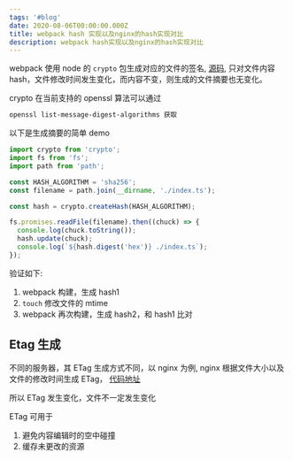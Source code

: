 ```yaml
---
tags: '#blog'
date: 2020-08-06T00:00:00.000Z
title: webpack hash 实现以及nginx的hash实现对比
description: webpack hash实现以及nginx的hash实现对比
---
```


 

webpack 使用 node 的 `crypto` 包生成对应的文件的签名, [源码](https://github.com/webpack/webpack/blob/master/lib/util/createHash.js), 只对文件内容 hash，文件修改时间发生变化，而内容不变，则生成的文件摘要也无变化。

crypto 在当前支持的 openssl 算法可以通过

```bash
openssl list-message-digest-algorithms 获取
```

以下是生成摘要的简单 demo

```ts
import crypto from 'crypto';
import fs from 'fs';
import path from 'path';

const HASH_ALGORITHM = 'sha256';
const filename = path.join(__dirname, './index.ts');

const hash = crypto.createHash(HASH_ALGORITHM);

fs.promises.readFile(filename).then((chuck) => {
  console.log(chuck.toString());
  hash.update(chuck);
  console.log(`${hash.digest('hex')} ./index.ts`);
});
```

验证如下:

1. webpack 构建，生成 hash1
2. `touch` 修改文件的 mtime
3. webpack 再次构建，生成 hash2，和 hash1 比对

## Etag 生成

不同的服务器，其 ETag 生成方式不同，以 nginx 为例, nginx 根据文件大小以及文件的修改时间生成 ETag，
[代码地址](https://github.com/mikewest/nginx-static-etags/blob/25bfaf971123f3c7a177bc25d3d69225948beb16/ngx_http_static_etags_module.c#L143)

所以 ETag 发生变化，文件不一定发生变化

ETag 可用于

1. 避免内容编辑时的空中碰撞
2. 缓存未更改的资源
